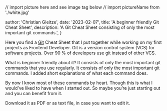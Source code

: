 // import picture here and see image tag below
// import pictureName from './white.jpg'

  author: 'Christian Gleitze',
  date: '2023-02-07',
  title: 'A beginner friendly Git Cheat Sheet',
  description:
    'A Git Cheat Sheet consisting of only the most important git commands.',
}


Here you find a [Git](https://git-scm.com/) Cheat Sheet that I put together while working on my first projects as Frontend Developer. Git is a version control system (VCS) for software projects. Over 90 % of developers use git instead of other VCS.

What is beginner friendly about it? It consists of only the most important git commands that you use regularly. It consists of only the most important git commands. I added short explanations of what each command does.

By now I know most of these commands by heart. Though this is what I would’ve liked to have when I started out. So maybe you’re just starting out and you can benefit from it.

Download it as PDF or as text file, in case you want to edit it.

